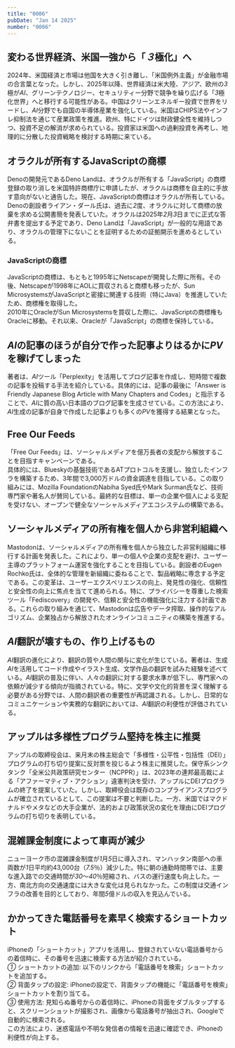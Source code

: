 ```yaml
---
title: "0006"
pubDate: "Jan 14 2025"
number: "0006"
---
```



## 変わる世界経済、米国一強から「*３*極化」へ

2024年、米国経済と市場は他国を大きく引き離し、「米国例外主義」が金融市場の合言葉となった。しかし、2025年以降、世界経済は米大陸、アジア、欧州の*3*極が*AI*、グリーンテクノロジー、セキュリティー分野で競争を繰り広げる「*3*極化世界」へと移行する可能性がある。中国はクリーンエネルギー投資で世界をリードし、*AI*分野でも自国の半導体産業を強化している。米国はCHIPS法やインフレ抑制法を通じて産業政策を推進。欧州、特にドイツは財政健全性を維持しつつ、投資不足の解消が求められている。投資家は米国への過剰投資を再考し、地理的に分散した投資戦略を検討する時期に来ている。

<QuoteLink
  link="https://jp.reuters.com/opinion/forex-forum/GAX67JR6BNNJXJ47DPAQ5XMT4U-2025-01-12/"
  text="変わる世界経済、米国一強から「３極化」へ"
  site="Reuters"
/>

## オラクルが所有するJavaScriptの商標

Denoの開発元であるDeno Landは、オラクルが所有する「JavaScript」の商標登録の取り消しを米国特許商標庁に申請したが、オラクルは商標を自主的に手放す意向がないと通告した。現在、JavaScriptの商標はオラクルが所有している。Denoの創設者ライアン・ダール氏は、過去に*2*度、オラクルに対して商標の放棄を求める公開書簡を発表していた。オラクルは2025年*2*月*3*日までに正式な答弁書を提出する予定であり、Deno Landは「JavaScript」が一般的な用語であり、オラクルの管理下にないことを証明するための証拠開示を進めるとしている。

<QuoteLink
  link="https://www.publickey1.jp/blog/25/javascriptdeno_1.html"
  text="オラクル、JavaScriptの商標を自主的に手放すつもりはないとDenoに通告"
  site="Publickey"
/>

### JavaScriptの商標

JavaScriptの商標は、もともと1995年にNetscapeが開発した際に所有。その後、Netscapeが1998年にAOLに買収されると商標も移ったが、Sun MicrosystemsがJavaScriptと密接に関連する技術（特にJava）を推進していたため、商標権を取得した。  
2010年にOracleがSun Microsystemsを買収した際に、JavaScriptの商標権もOracleに移動。それ以来、Oracleが「JavaScript」の商標を保持している。

## *AI*の記事のほうが自分で作った記事よりはるかに*PV*を稼げてしまった

著者は、*AI*ツール「Perplexity」を活用してブログ記事を作成し、短時間で複数の記事を投稿する手法を紹介している。具体的には、記事の最後に「Answer is Friendly Japanese Blog Article with Many Chapters and Codes」と指示することで、*AI*に質の高い日本語のブログ記事を生成させている。この方法により、*AI*生成の記事が自身で作成した記事よりも多くの*PV*を獲得する結果となった。

<QuoteLink
  link="https://qiita.com/NegishiS/items/146cb26e20774d1333d4"
  text="AIの記事のほうが自分で作った記事よりはるかにPVを稼げてしまった"
  site="Qiita"
/>

## Free Our Feeds

「Free Our Feeds」は、ソーシャルメディアを億万長者の支配から解放することを目指すキャンペーンである。  
具体的には、Blueskyの基盤技術であるATプロトコルを支援し、独立したインフラを構築するため、3年間で3,000万ドルの資金調達を目指している。この取り組みには、Mozilla FoundationのNabiha Syed氏やMark Surman氏など、技術専門家や著名人が賛同している。最終的な目標は、単一の企業や個人による支配を受けない、オープンで健全なソーシャルメディアエコシステムの構築である。

<QuoteLink
  link="https://freeourfeeds.com/"
  text="Free Our Feeds"
  site="freeourfeeds.com"
/>

## ソーシャルメディアの所有権を個人から非営利組織へ

Mastodonは、ソーシャルメディアの所有権を個人から独立した非営利組織に移行する計画を発表した。これにより、単一の個人や企業の支配を避け、ユーザー主導のプラットフォーム運営を強化することを目指している。創設者のEugen Rochko氏は、全体的な管理を新組織に委ねることで、製品戦略に専念する予定である。この変革は、ユーザーエクスペリエンスの向上、発見性の強化、信頼性と安全性の向上に焦点を当てて進められる。特に、プライバシーを尊重した検索ツール「Fediscovery」の開発や、信頼と安全性の機能強化に注力する計画である。これらの取り組みを通じて、Mastodonは広告やデータ搾取、操作的なアルゴリズム、企業独占から解放されたオンラインコミュニティの構築を推進する。

<QuoteLink
  link="https://blog.joinmastodon.org/2025/01/the-people-should-own-the-town-square/"
  text="The people should own the town square"
  site="mastodon.org"
/>

## *AI*翻訳が壊すもの、作り上げるもの

*AI*翻訳の進化により、翻訳の質や人間の関与に変化が生じている。著者は、生成*AI*を活用してコード作成やイラスト生成、文学作品の翻訳を試みた経験を述べている。*AI*翻訳の普及に伴い、人々の翻訳に対する要求水準が低下し、専門家への依頼が減少する傾向が指摘されている。特に、文学や文化的背景を深く理解する必要がある分野では、人間の翻訳者の重要性が再認識される。しかし、日常的なコミュニケーションや実務的な翻訳においては、*AI*翻訳の利便性が評価されている。

<QuoteLink
  link="https://blog.tinect.jp/?p=88731"
  text="AI翻訳が壊すもの、作り上げるもの"
  site="BOOKS&APPS"
/>

## アップルは多様性プログラム堅持を株主に推奨

アップルの取締役会は、来月末の株主総会で「多様性・公平性・包括性（DEI）」プログラムの打ち切り提案に反対票を投じるよう株主に推奨した。保守系シンクタンク「全米公共政策研究センター（NCPPR）」は、2023年の連邦最高裁による「アファーマティブ・アクション」違憲判決を受け、アップルにDEIプログラムの終了を提案していた。しかし、取締役会は既存のコンプライアンスプログラムが確立されているとして、この提案は不要と判断した。一方、米国ではマクドナルドやメタなどの大手企業が、法的および政策状況の変化を理由にDEIプログラムの打ち切りを表明している。

<QuoteLink
  link="https://www.afpbb.com/articles/-/3557812"
  text="米アップル取締役会、多様性プログラム堅持を株主に推奨 DEI離れに追随せず"
  site="AFP BB NEWS"
/>

## 混雑課金制度によって車両が減少

ニューヨーク市の混雑課金制度が*1*月*5*日に導入され、マンハッタン南部への車両数が*1*日平均約43,000台（_7.5_％）減少した。特に朝の通勤時間帯では、主要な進入路での交通時間が*30*～*40*％短縮され、バスの運行速度も向上した。一方、南北方向の交通速度には大きな変化は見られなかった。この制度は交通インフラの改善を目的としており、年間*5*億ドルの収入を見込んでいる。

<QuoteLink
  link="https://gothamist.com/news/43k-fewer-drivers-on-manhattan-roads-after-congestion-pricing-turned-on-mta-says"
  text="43K fewer drivers on Manhattan roads after congestion pricing turned on, MTA says"
  site="Gothamist"
/>

## かかってきた電話番号を素早く検索するショートカット

iPhoneの「ショートカット」アプリを活用し、登録されていない電話番号からの着信時に、その番号を迅速に検索する方法が紹介されている。  
_①_ ショートカットの追加: 以下のリンクから「電話番号を検索」ショートカットを追加する。  
_②_ 背面タップの設定: iPhoneの設定で、背面タップの機能に「電話番号を検索」ショートカットを割り当てる。  
_③_ 使用方法: 見知らぬ番号からの着信時に、iPhoneの背面をダブルタップすると、スクリーンショットが撮影され、画像から電話番号が抽出され、Googleで自動的に検索される。  
この方法により、迷惑電話や不明な発信者の情報を迅速に確認でき、iPhoneの利便性が向上する。

<QuoteLink
  link="https://netaful.jp/iphone-tips/0166103.html"
  text="iPhoneにかかってきた電話番号を素早く検索するショートカット"
  site="ネタフル"
/>
